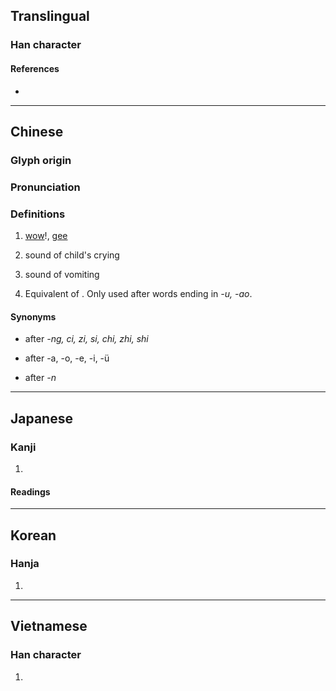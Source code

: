 {{character info/new}}
==Translingual==

===Han character===
{{Han char|rn=30|rad=口|as=06|sn=9|four=64014|canj=RGG|ids=⿰口圭}}

====References====
* {{Han ref|kx=0189.050|dkj=03593|dj=0408.110|hdz=10611.050|uh=54C7|ud=21703|bh=AB7A|bd=43898}}

----

==Chinese==
{{zh-forms}}

===Glyph origin===
{{Han etym}}

===Pronunciation===
{{zh-pron
|m=wā,wa
|m_note=wa - particle
|c=waa1
|h=pfs=ôa
|md=
|mn=ml:oa
|mn_note=neutral tone
|w=
|mc=y
|oc=y
|cat=intj,n,part
}}

===Definitions===
{{zh-hanzi}}

# {{n-g|[[particle|Particle]] indicating surprise or amazement:}} [[wow]]!, [[gee]]
#: {{zh-x|哇！你 的 樣子 太 酷 了！|Wow! You look terrific!}}
# {{lb|zh|onomatopoeia}} sound of child's crying
# {{lb|zh|onomatopoeia}} sound of vomiting
#: {{zh-x|其 兄 自 外 至，曰：『是 鶃鶃 之 肉 也。』出 而 哇{wā} 之。|Just then his brother came into the house, and said, "It is the flesh of that cackling thing," upon which he went out and vomited it.|ref=Mengzi}}
# {{n-g|Sentence-final particle:}} Equivalent of {{zh-l|啊|tr=a}}. Only used after words ending in ''-u, -ao''.

====Synonyms====
* {{zh-l|啊}} after ''-ng, ci, zi, si, chi, zhi, shi''
* {{zh-l|呀}} after -a, -o, -e, -i, -ü
* {{zh-l|哪}} after ''-n''

{{zh-cat|Elementary}}

----

==Japanese==

===Kanji===
{{ja-kanji|grade=|rs=口06}}

# {{defn|lang=ja|sort=口06}}

====Readings====
{{ja-readings
|goon=え<ゑ
|kanon=あい, わ
|kun=よこしま, は-く, むせぶ
}}

----

==Korean==

===Hanja===
{{ko-hanja|hangeul=와|rv=wa|mr=wa}}

# {{defn|lang=ko|sort=口06}}

----

==Vietnamese==

===Han character===
{{vi-hantu|[[oa]], [[oà]]|rs=口06}}

# {{defn|lang=vi|sort=口06}}
